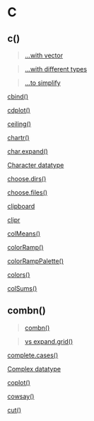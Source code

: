 # C {-}

## c() {-}

>[...with vector](https://linkedin-learning.pxf.io/rwkly_vector)

>[...with different types](https://linkedin-learning.pxf.io/rweekly_combine)

>[...to simplify](https://linkedin-learning.pxf.io/rweekly_csimplify)

[cbind()](https://linkedin-learning.pxf.io/rweekly_cbind)

[cdplot()](https://linkedin-learning.pxf.io/rweekly_cdplot)

[ceiling()](https://linkedin-learning.pxf.io/rweekly_round)

[chartr()](https://linkedin-learning.pxf.io/rweekly_chartr)

[char.expand()](https://linkedin-learning.pxf.io/rweekly_charexpand)

[Character datatype](https://linkedin-learning.pxf.io/rweekly_atomics)

[choose.dirs()](https://linkedin-learning.pxf.io/rweekly_filechoose)

[choose.files()](https://linkedin-learning.pxf.io/rweekly_filechoose)

[clipboard](https://linkedin-learning.pxf.io/rweekly_clipboard)

[clipr](https://linkedin-learning.pxf.io/rweekly_clipboard)

[colMeans()](https://linkedin-learning.pxf.io/rweekly_colmeans)

[colorRamp()](https://linkedin-learning.pxf.io/rwkly_colors)

[colorRampPalette()](https://linkedin-learning.pxf.io/rwkly_colors)

[colors()](https://linkedin-learning.pxf.io/rwkly_colors)

[colSums()](https://linkedin-learning.pxf.io/rweekly_colmeans)

## combn() {-}

> [combn()](https://linkedin-learning.pxf.io/rweekly_combn)

> [vs expand.grid()](https://linkedin-learning.pxf.io/rweekly_expandgrid)

[complete.cases()](https://linkedin-learning.pxf.io/rweekly_completecases)

[Complex datatype](https://linkedin-learning.pxf.io/rweekly_atomics)

[coplot()](https://linkedin-learning.pxf.io/rweekly_coplot)

[cowsay()](https://linkedin-learning.pxf.io/rweekly_cowsay)

[cut()](https://linkedin-learning.pxf.io/rweekly_cut)
